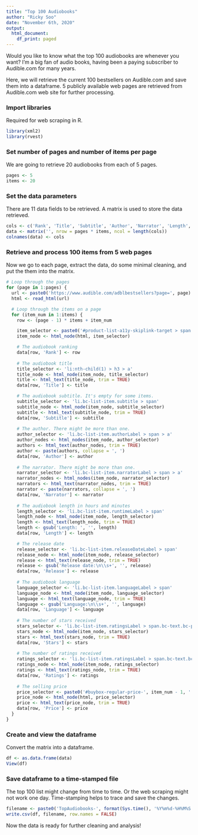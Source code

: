---
title: "Top 100 Audiobooks"
author: "Ricky Soo"
date: "November 6th, 2020"
output:
  html_document:
    df_print: paged
---

Would you like to know what the top 100 audiobooks are whenever you want? I'm a big fan of audio books, having been a paying subscriber to Audible.com for many years.

Here, we will retrieve the current 100 bestsellers on Audible.com and save them into a dataframe. 5 publicly available web pages are retrieved from Audible.com web site for further processing.

### Import libraries

Required for web scraping in R.

```{r}
library(xml2)
library(rvest)
```

### Set number of pages and number of items per page

We are going to retrieve 20 audiobooks from each of 5 pages.

```{r}
pages <- 5
items <- 20
```

### Set the data parameters

There are 11 data fields to be retrieved. A matrix is used to store the data retrieved.

```{r}
cols <- c('Rank', 'Title', 'Subtitle', 'Author', 'Narrator', 'Length', 'Release', 'Language', 'Stars', 'Ratings', 'Price')
data <- matrix('', nrow = pages * items, ncol = length(cols))
colnames(data) <- cols
```

### Retrieve and process 100 items from 5 web pages

Now we go to each page, extract the data, do some minimal cleaning, and put the them into the matrix.

```{r}
# Loop through the pages
for (page in 1:pages) {
  url <- paste0('https://www.audible.com/adblbestsellers?page=', page)
  html <- read_html(url)

  # Loop through the items on a page
  for (item_num in 1:items) {
    row <- (page - 1) * items + item_num

    item_selector <- paste0('#product-list-a11y-skiplink-target > span > ul > div > li:nth-child(', item_num, ') > div > div.bc-col-responsive.bc-spacing-top-none.bc-col-8 > div > div.bc-col-responsive.bc-col-6 > div > div > span > ul')
    item_node <- html_node(html, item_selector)

    # The audiobook ranking
    data[row, 'Rank'] <- row
    
    # The audiobook title
    title_selector <- 'li:nth-child(1) > h3 > a'
    title_node <- html_node(item_node, title_selector)
    title <- html_text(title_node, trim = TRUE)
    data[row, 'Title'] <- title

    # The audiobook subtitle. It's empty for some items.
    subtitle_selector <- 'li.bc-list-item.subtitle > span'
    subtitle_node <- html_node(item_node, subtitle_selector)
    subtitle <- html_text(subtitle_node, trim = TRUE)
    data[row, 'Subtitle'] <- subtitle
    
    # The author. There might be more than one.
    author_selector <- 'li.bc-list-item.authorLabel > span > a'
    author_nodes <- html_nodes(item_node, author_selector)
    authors <- html_text(author_nodes, trim = TRUE)
    author <- paste(authors, collapse = ', ')
    data[row, 'Author'] <- author
    
    # The narrator. There might be more than one.
    narrator_selector <- 'li.bc-list-item.narratorLabel > span > a'
    narrator_nodes <- html_nodes(item_node, narrator_selector)
    narrators <- html_text(narrator_nodes, trim = TRUE)
    narrator <- paste(narrators, collapse = ', ')
    data[row, 'Narrator'] <- narrator
    
    # The audiobook length in hours and minutes
    length_selector <- 'li.bc-list-item.runtimeLabel > span'
    length_node <- html_node(item_node, length_selector)
    length <- html_text(length_node, trim = TRUE)
    length <- gsub('Length: ', '', length)
    data[row, 'Length'] <- length

    # The release date    
    release_selector <- 'li.bc-list-item.releaseDateLabel > span'
    release_node <- html_node(item_node, release_selector)
    release <- html_text(release_node, trim = TRUE)
    release <- gsub('Release date:\n\\s+', '', release)
    data[row, 'Release'] <- release
    
    # The audiobook language
    language_selector <- 'li.bc-list-item.languageLabel > span'
    language_node <- html_node(item_node, language_selector)
    language <- html_text(language_node, trim = TRUE)
    language <- gsub('Language:\n\\s+', '', language)
    data[row, 'Language'] <- language
    
    # The number of stars received
    stars_selector <- 'li.bc-list-item.ratingsLabel > span.bc-text.bc-pub-offscreen'
    stars_node <- html_node(item_node, stars_selector)
    stars <- html_text(stars_node, trim = TRUE)
    data[row, 'Stars'] <- stars
    
    # The number of ratings received
    ratings_selector <- 'li.bc-list-item.ratingsLabel > span.bc-text.bc-size-small.bc-color-secondary'
    ratings_node <- html_node(item_node, ratings_selector)
    ratings <- html_text(ratings_node, trim = TRUE)
    data[row, 'Ratings'] <- ratings
    
    # The selling price
    price_selector <- paste0('#buybox-regular-price-', item_num - 1, ' > span:nth-child(2)')
    price_node <- html_node(html, price_selector)
    price <- html_text(price_node, trim = TRUE)
    data[row, 'Price'] <- price
  }
}
```

### Create and view the dataframe

Convert the matrix into a dataframe.

```{r}
df <- as.data.frame(data)
View(df)
```

### Save dataframe to a time-stamped file

The top 100 list might change from time to time. Or the web scraping might not work one day. Time-stamping helps to trace and save the changes.

```{r}
filename <- paste0('TopAudiobooks-', format(Sys.time(), '%Y%m%d-%H%M%S'), '.csv')
write.csv(df, filename, row.names = FALSE)
```

Now the data is ready for further cleaning and analysis!